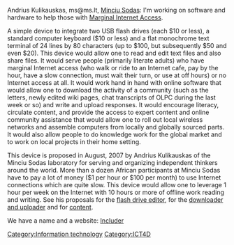 Andrius Kulikauskas, ms@ms.lt, [http://www.ms.lt Minciu Sodas]: I'm working on software and hardware to help those with [[Marginal Internet Access]].  

A simple device to integrate two USB flash drives (each $10 or less), a standard computer keyboard ($10 or less) and a flat monochrome text terminal of 24 lines by 80 characters (up to $100, but subsequently $50 and even $20). This device would allow one to read and edit text files and also share files. It would serve people (primarily literate adults) who have marginal Internet access (who walk or ride to an Internet cafe, pay by the hour, have a slow connection, must wait their turn, or use at off hours) or no Internet access at all. It would work hand in hand with online software that would allow one to download the activity of a community (such as the letters, newly edited wiki pages, chat transcripts of OLPC during the last week or so) and write and upload responses. It would encourage literacy, circulate content, and provide the access to expert content and online community assistance that would allow one to roll out local wireless networks and assemble computers from locally and globally sourced parts. It would also allow people to do knowledge work for the global market and to work on local projects in their home setting.

This device is proposed in August, 2007 by Andrius Kulikauskas of the Minciu Sodas laboratory for serving and organizing independent thinkers around the world. More than a dozen African participants at Minciu Sodas have to pay a lot of money ($1 per hour or $100 per month) to use Internet connections which are quite slow. This device would allow one to leverage 1 hour per week on the Internet with 10 hours or more of offline work reading and writing. See his proposals for the [http://www.worknets.org/wiki.cgi?FlashDriveEditor flash drive editor], for the [http://www.worknets.org/wiki.cgi?Offline downloader and uploader] and for [http://www.worknets.org?FlashDriveContent content].

We have a name and a website: [http://www.includer.org Includer]


[[Category:Information technology]]
[[Category:ICT4D]]